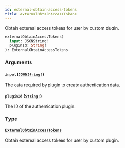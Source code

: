 ```yaml
---
id: external-obtain-access-tokens
title: externalObtainAccessTokens
---
```


Obtain external access tokens for user by custom plugin.

```graphql
externalObtainAccessTokens(
  input: JSONString!
  pluginId: String!
): ExternalObtainAccessTokens

```

### Arguments

#### `input` ([`JSONString!`](/developer/api-reference/scalars/json-string.mdx))

The data required by plugin to create authentication data.

#### `pluginId` ([`String!`](/developer/api-reference/scalars/string.mdx))

The ID of the authentication plugin.

### Type

#### [`ExternalObtainAccessTokens`](/developer/api-reference/objects/external-obtain-access-tokens.mdx)

Obtain external access tokens for user by custom plugin.
